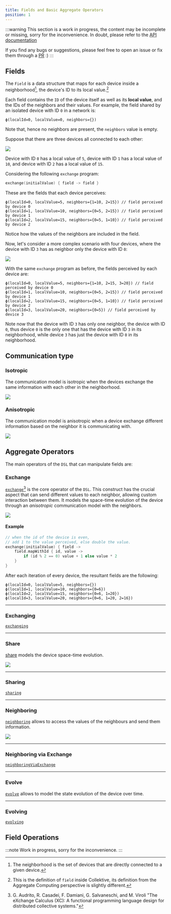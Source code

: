 ```yaml
---
title: Fields and Basic Aggregate Operators
position: 1
---
```


:::warning
This section is a work in progress,
the content may be incomplete or missing,
sorry for the inconvenience.
In doubt,
please refer to the [API documentation](https://javadoc.io/doc/it.unibo.collektive/collektive-dsl/latest/index.html)

If you find any bugs or suggestions,
please feel free to open an issue or fix them through a [PR](https://github.com/Collektive/collektive/pulls) :)
:::

## Fields

The `Field` is a data structure that maps for each device inside a neighborhood[^1],
the device's ID to its local value.[^2]

Each field contains the `ID` of the device itself as well as its **local value**,
and the IDs of the neighbors and their values.
For example, the field shared by an isolated device with ID `0` in a network is:
```
ϕ(localId=0, localValue=0, neighbors={})
```
Note that, hence no neighbors are present, the `neighbors` value is empty.

Suppose that there are three devices all connected to each other:

![](/img/devices.svg)

Device with ID `0` has a local value of `5`,
device with ID `1` has a local value of `10`,
and device with ID `2` has a local value of `15`.

Considering the following `exchange` program:
```kotlin
exchange(initialValue) { field -> field }
```

These are the fields that each device perceives:
```
ϕ(localId=0, localValue=5, neighbors={1=10, 2=15}) // field perceived by device 0
ϕ(localId=1, localValue=10, neighbors={0=5, 2=15}) // field perceived by device 1
ϕ(localId=2, localValue=15, neighbors={0=5, 1=10}) // field perceived by device 2
```

Notice how the values of the neighbors are included in the field.

Now, let's consider a more complex scenario with four devices, where the device with ID `3` has as neighbor only the device with ID `0`:

![](/img/four-devices.svg)

With the same `exchange` program as before, the fields perceived by each device are:
```
ϕ(localId=0, localValue=5, neighbors={1=10, 2=15, 3=20}) // field perceived by device 0
ϕ(localId=1, localValue=10, neighbors={0=5, 2=15}) // field perceived by device 1
ϕ(localId=2, localValue=15, neighbors={0=5, 1=10}) // field perceived by device 2
ϕ(localId=3, localValue=20, neighbors={0=5}) // field perceived by device 3
```
Note now that the device with ID `3` has only one neighbor, the device with ID `0`,
thus device `0` is the only one that has the device with ID `3` in its neighborhood,
while device `3` has just the device with ID `0` in its neighborhood.

[^1]: The neighborhood is the set of devices that are directly connected to a given device.
[^2]: This is the definition of `field` inside Collektive, its definition from the Aggregate Computing perspective is slightly different.

## Communication type

### Isotropic
The communication model is isotropic when the devices exchange the same information with each other in the neighborhood.

![](/img/isotropic.svg)

### Anisotropic
The communication model is anisotropic when a device exchange different information based on the neighbor it is communicating with.

![](/img/anisotropic.svg)

## Aggregate Operators

The main operators of the `DSL` that can manipulate fields are:

### Exchange

[`exchange`](https://javadoc.io/doc/it.unibo.collektive/dsl/latest/dsl/it.unibo.collektive.aggregate.api/-aggregate/exchange.html)[^3] is the core operator of the `DSL`.
This construct has the crucial aspect that can send different values to each neighbor,
allowing custom interaction between them.
It models the space-time evolution of the device through an _anisotropic_ communication model with the neighbors.

![](/img/exchange.svg)

#### Example

```kotlin
// when the id of the device is even,
// add 1 to the value perceived, else double the value.
exchange(initialValue) { field ->
    field.mapWithId { id, value ->
        if (id % 2 == 0) value + 1 else value * 2
    }
}
```
After each iteration of every device, the resultant fields are the following:

```
ϕ(localId=0, localValue=5, neighbors={})
ϕ(localId=1, localValue=10, neighbors={0=6})
ϕ(localId=2, localValue=15, neighbors={0=6, 1=20})
ϕ(localId=3, localValue=20, neighbors={0=6, 1=20, 2=16})
```

[^3]: G. Audrito, R. Casadei, F. Damiani, G. Salvaneschi, and M. Viroli "The eXchange Calculus (XC): A functional programming language design for distributed collective systems."

---
### Exchanging
[`exchanging`](https://javadoc.io/doc/it.unibo.collektive/dsl/latest/dsl/it.unibo.collektive.aggregate.api/-aggregate/exchanging.html)

---

### Share
[share](https://javadoc.io/doc/it.unibo.collektive/dsl/latest/dsl/it.unibo.collektive.aggregate.api.operators/share.html)
models the device space-time evolution.


![](/img/share.svg)

---

### Sharing

[`sharing`](https://javadoc.io/doc/it.unibo.collektive/dsl/latest/dsl/it.unibo.collektive.aggregate.api.operators/sharing.html)

---

### Neighboring

[`neighboring`](https://javadoc.io/doc/it.unibo.collektive/dsl/latest/dsl/it.unibo.collektive.aggregate.api/-aggregate/neighboring.html)
allows to access the values of the neighbours and send them information.

![](/img/nbr.svg)

---

### Neighboring via Exchange

[`neighboringViaExchange`](https://javadoc.io/doc/it.unibo.collektive/dsl/latest/dsl/it.unibo.collektive.aggregate.api.operators/neighboring-via-exchange.html)

---

### Evolve

[`evolve`](https://javadoc.io/doc/it.unibo.collektive/dsl/latest/dsl/it.unibo.collektive.aggregate.api/-aggregate/evolve.html)
allows to model the state evolution of the device over time.

---

### Evolving

[`evolving`](https://javadoc.io/doc/it.unibo.collektive/dsl/latest/dsl/it.unibo.collektive.aggregate.api/-aggregate/evolving.html)


## Field Operations

:::note
Work in progress, sorry for the inconvenience.
:::
